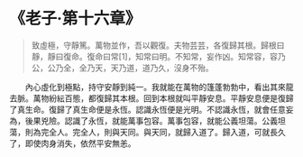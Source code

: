# 《老子·第十六章》

> 致虛極，守靜篤。萬物並作，吾以觀復。夫物芸芸，各復歸其根。歸根曰靜，靜曰復命。復命曰常[1]，知常曰明。不知常，妄作凶。知常容，容乃公，公乃全，全乃天，天乃道，道乃久，沒身不殆。

&emsp;&emsp;內心虛化到極點，持守安靜到純一。我就能在萬物的篷蓬勃勃中，看出其來龍去脈。萬物紛紜百態，都復歸其本根。回到本根就叫平靜安息。平靜安息便是復歸了真生命。復歸了真生命便是永恆。認識永恆便是光明。不認識永恆，就會任意妄為，後果兇險。認識了永恆，就能萬事包容。萬事包容，就能公義坦蕩。公義坦蕩，則為完全人。完全人，則與天同。與天同，就歸入道了。歸入道，可就長久了，即使肉身消失，依然平安無恙。
